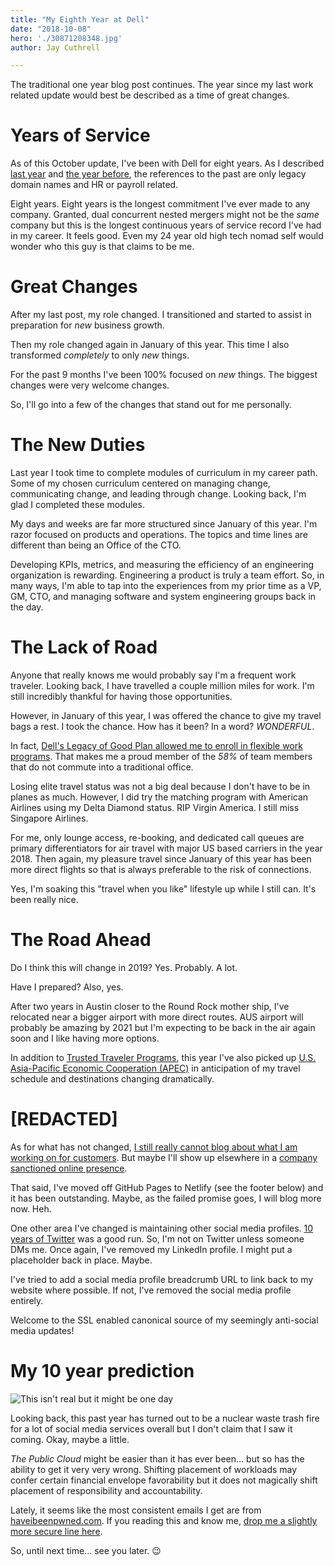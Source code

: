 ```yaml
---
title: "My Eighth Year at Dell"
date: "2018-10-08"
hero: './30871208348.jpg'
author: Jay Cuthrell

---
```


The traditional one year blog post continues. The year since my last work related update would best be described as a time of great changes.


Years of Service
================

As of this October update, I've been with Dell for eight years. As I described [last year](/my-seventh-year-at-vce/) and [the year before](/my-sixth-year-at-vce/), the references to the past are only legacy domain names and HR or payroll related.

Eight years. Eight years is the longest commitment I've ever made to any company. Granted, dual concurrent nested mergers might not be the _same_ company but this is the longest continuous years of service record I've had in my career. It feels good. Even my 24 year old high tech nomad self would wonder who this guy is that claims to be me. 


Great Changes
=============

After my last post, my role changed. I transitioned and started to assist in preparation for _new_ business growth.

Then my role changed again in January of this year. This time I also transformed _completely_ to only _new_ things.

For the past 9 months I've been 100% focused on _new_ things. The biggest changes were very welcome changes. 

So, I'll go into a few of the changes that stand out for me personally.

The New Duties
==============

Last year I took time to complete modules of curriculum in my career path. Some of my chosen curriculum centered on managing change, communicating change, and leading through change. Looking back, I'm glad I completed these modules.

My days and weeks are far more structured since January of this year. I'm razor focused on products and operations. The topics and time lines are different than being an Office of the CTO. 

Developing KPIs, metrics, and measuring the efficiency of an engineering organization is rewarding. Engineering a product is truly a team effort. So, in many ways, I'm able to tap into the experiences from my prior time as a VP, GM, CTO, and managing software and system engineering groups back in the day.


The Lack of Road
================

Anyone that really knows me would probably say I'm a frequent work traveler. Looking back, I have travelled a couple million miles for work. I'm still incredibly thankful for having those opportunities.

However, in January of this year, I was offered the chance to give my travel bags a rest. I took the chance. How has it been? In a word? *WONDERFUL*.

In fact, [Dell's Legacy of Good Plan allowed me to enroll in flexible work programs](https://legacyofgood.dell.com/people.htm). That makes me a proud member of the _58%_ of team members that do not commute into a traditional office. 

Losing elite travel status was not a big deal because I don't have to be in planes as much. However, I did try the matching program with American Airlines using my Delta Diamond status. RIP Virgin America. I still miss Singapore Airlines.

For me, only lounge access, re-booking, and dedicated call queues are primary differentiators for air travel with major US based carriers in the year 2018. Then again, my pleasure travel since January of this year has been more direct flights so that is always preferable to the risk of connections.

Yes, I'm soaking this "travel when you like" lifestyle up while I still can. It's been really nice.

The Road Ahead
==============

Do I think this will change in 2019? Yes. Probably. A lot.

Have I prepared? Also, yes. 

After two years in Austin closer to the Round Rock mother ship, I've relocated near a bigger airport with more direct routes. AUS airport will probably be amazing by 2021 but I'm expecting to be back in the air again soon and I like having more options.

In addition to [Trusted Traveler Programs](https://www.cbp.gov/travel/trusted-traveler-programs), this year I've also picked up [U.S. Asia-Pacific Economic Cooperation (APEC)](https://www.cbp.gov/travel/trusted-traveler-programs/apec-faqs) in anticipation of my travel schedule and destinations changing dramatically.

[REDACTED]
==========

As for what has not changed, [I still really cannot blog about what I am working on for customers](/disclosure). But maybe I'll show up elsewhere in a [company sanctioned online presence](https://jaycuthrell.com/media/).

That said, I've moved off GitHub Pages to Netlify (see the footer below) and it has been outstanding. Maybe, as the failed promise goes, I will blog more now. Heh.

One other area I've changed is maintaining other social media profiles. [10 years of Twitter](/on/twitter/) was a good run. So, I'm not on Twitter unless someone DMs me. Once again, I've removed my LinkedIn profile. I might put a placeholder back in place. Maybe.

I've tried to add a social media profile breadcrumb URL to link back to my website where possible. If not, I've removed the social media profile entirely.

Welcome to the SSL enabled canonical source of my seemingly anti-social media updates!

My 10 year prediction
=====================

![This isn't real but it might be one day](./pwned_joking.png)

Looking back, this past year has turned out to be a nuclear waste trash fire for a lot of social media services overall but I don't claim that I saw it coming. Okay, maybe a little. 

_The Public Cloud_ might be easier than it has ever been... but so has the ability to get it very very wrong. Shifting placement of workloads may confer certain financial envelope favorability but it does not magically shift placement of responsibility and accountability.

Lately, it seems like the most consistent emails I get are from [haveibeenpwned.com](https://haveibeenpwned.com/). If you reading this and know me, [drop me a slightly more secure line here](https://jaycuthrell.com/contact/).

So, until next time... see you later. :wink:
